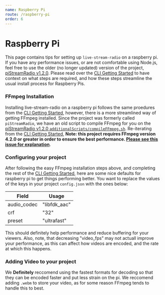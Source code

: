 ```yaml
---
name: Raspberry Pi
route: /raspberry-pi
order: 6
---
```


# Raspberry Pi

This page contains tips for setting up `live-stream-radio` on a raspberry pi. If you have any performance issues, or are not comfortable using Node.js, feel free to use the older (no longer updated) version of the project, [piStreamRadio v1.2.0](https://github.com/torch2424/live-stream-radio/tree/1.2.0). Please read over the [CLI Getting Started](/cli/getting-started) to have context on what steps are required, and how these steps streamline the usual install process for Raspberry Pis.

### FFmpeg Installation

Installing live-stream-radio on a raspberry pi follows the same proedures from the [CLI Getting Started](/cli/getting-started), however, there is a more streamlined way of getting FFmpeg installed. Since the project was formerly called `piStreamRadio`, we have an old script to compile FFmpeg for you on the [piStreamRadio v1.2.0 `additionalScripts/compileFFmpeg.sh`](https://github.com/torch2424/live-stream-radio/blob/1.2.0/additionalScripts/compileFFmpeg.sh). Re-iterating from the [CLI Getting Started](/cli/getting-started), **Note: this project requires FFmpeg version 4.2.0 or greater in order to ensure the best performance. [Please see this issue for explanation](https://github.com/torch2424/live-stream-radio/issues/78)**.

### Configuring your project

After following the easy FFmpeg installation steps above, and completing the rest of the [CLI Getting Started](/cli/getting-started), here are some nice defaults for raspberry pi to get things performing better. You want to replace the values of the keys in your project `config.json` with the ones below:

| Field | Usage |
| - | - |
| audio_codec | "libfdk_aac" |
| crf | "32" |
| preset | "ultrafast" |

This should definitely help performance and reduce buffering for your viewers. Also, note, that decreasing "video_fps" may not actuall improve your performance, as this can affect how videos are encoded, and the rate at which this happens.

### Adding Video to your project

We **Definitely** reccomend using the fastest formats for decoding so that they can be encoded faster and put less strain on the pi. We reccomend adding `.webm` to store your video, as for some reason FFmpeg tends to handle this to best.

